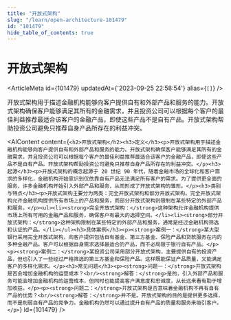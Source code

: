 ```yaml
---
title: "开放式架构"
slug: "/learn/open-architecture-101479"
id: "101479"
hide_table_of_contents: true
---
```



# 开放式架构

<ArticleMeta id={101479} updatedAt={'2023-09-25 22:58:54'} alias={`[]`} />
<div className='border-solid border-b border-t-0 my-4 border-[var(--ifm-color-gray-300)]' />

开放式架构用于描述金融机构能够向客户提供自有和外部产品和服务的能力。开放式架构确保客户能够满足其所有的金融需求，并且投资公司可以根据每个客户的最佳利益推荐最适合该客户的金融产品，即使这些产品不是自有产品。开放式架构帮助投资公司避免只推荐自身产品所存在的利益冲突。

<AIContent content={`<h2>开放式架构</h2><h3>定义</h3><p>开放式架构用于描述金融机构能够向客户提供自有和外部产品和服务的能力。开放式架构确保客户能够满足其所有的金融需求，并且投资公司可以根据每个客户的最佳利益推荐最适合该客户的金融产品，即使这些产品不是自有产品。开放式架构帮助投资公司避免只推荐自身产品所存在的利益冲突。</p><h3>起源</h3><p>开放式架构的概念起源于 20 世纪 90 年代，随着金融市场的全球化和客户需求的多样化，金融机构开始意识到仅依靠自有产品无法满足所有客户的需求。为了提供更全面的服务，许多金融机构开始引入外部产品和服务，从而形成了开放式架构的雏形。</p><h3>类别与特点</h3><p>开放式架构主要分为两类：完全开放式架构和部分开放式架构。完全开放式架构允许金融机构提供所有市场上的产品和服务，而部分开放式架构则限制在某些特定的外部产品和服务。</p><ul><li><strong>完全开放式架构：</strong>这种架构允许金融机构提供市场上所有可用的金融产品和服务，确保客户有最大的选择空间。</li><li><strong>部分开放式架构：</strong>这种架构限制在某些特定的外部产品和服务，通常是经过金融机构筛选和认证的产品。</li></ul><h3>具体案例</h3><p><strong>案例一：</strong>某大型银行采用完全开放式架构，向客户提供包括自有基金、第三方基金、保险产品和贷款服务在内的多种金融产品。客户可以根据自身需求选择最适合的产品，而不必局限于银行自有产品。</p><p><strong>案例二：</strong>某投资公司采用部分开放式架构，主要提供自有的投资产品，但也引入了一些经过严格筛选的第三方基金和保险产品。这样既能保证产品质量，又能满足客户的多样化需求。</p><h3>常见问题</h3><p><strong>问题一：</strong>开放式架构是否会增加金融机构的运营成本？<br/><strong>解答：</strong>是的，引入外部产品和服务可能会增加金融机构的运营成本，但同时也能提高客户满意度和忠诚度，从长远来看有助于增加收益。</p><p><strong>问题二：</strong>开放式架构是否意味着金融机构不再有自有产品的优势？<br/><strong>解答：</strong>并不是。开放式架构的目的是提供更多选择，而不是削弱自有产品的竞争力。金融机构仍然可以通过提升自有产品的质量和服务来吸引客户。</p>`} id={101479} />
